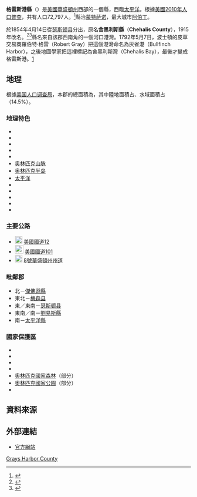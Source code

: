 {{noteTA
|G1=USState
}}

{{Infobox U.S. County
| county  = 格雷斯港县 
| state = 華盛頓州 
| en county  = Grays Harbor County
| en state = Washington 
| seal = 
| map = Map of Washington highlighting Grays Harbor County.svg
| map size = 225
| founded = 1854年4月14日
| seat = [[蒙特萨诺_(华盛顿州)|蒙特萨诺]] 
| largest city wl = [[阿伯丁_(华盛顿州)|阿伯丁]]
| area = {{convert|2224|sqmi|disp=flip}} 
| area land = {{convert|1902|sqmi|disp=flip}}
| area water = {{convert|322|sqmi|disp=flip}}
| area percentage = 14.5% 
| census yr = 2012
| pop = 71,692（估計）
| density = 14.6
| time zone = 太平洋时区
| UTC offset = -8
| DST offset = -7
| web = www.co.grays-harbor.wa.us
}}
'''格雷斯港縣'''（{{lang-en|Grays Harbor County}}）是[[美國|美國]][[華盛頓州|華盛頓州]]西部的一個縣，西臨[[太平洋|太平洋]]。根據[[美國2010年人口普查|美國2010年人口普查]]，共有人口72,797人。<ref name="QF">{{cite web|title=State & County QuickFacts|url=http://quickfacts.census.gov/qfd/states/53/53027.html|publisher=United States Census Bureau|accessdate=2014-01-07|archive-url=https://web.archive.org/web/20160102043847/http://quickfacts.census.gov/qfd/states/53/53027.html|archive-date=2016-01-02|dead-url=yes}}</ref>縣治[[蒙特萨诺_(华盛顿州)|蒙特萨诺]]{{GR|6}}，最大城市[[阿伯丁_(华盛顿州)|阿伯丁]]。

於1854年4月14日從[[瑟斯顿县_(华盛顿州)|瑟斯顿县]]分出，原名'''舍黑利斯縣'''（'''Chehalis County'''），1915年改名。<ref name=historylink>{{Cite web|title=Milestones for Washington State History — Part 2: 1851 to 1900|url=http://www.historylink.org/essays/output.cfm?file_id=5380|date=2003-03-06|publisher=[[HistoryLink.org|HistoryLink.org]]|accessdate=2014-01-21|archive-date=2008-01-19|archive-url=https://web.archive.org/web/20080119155050/http://www.historylink.org/essays/output.cfm?file_id=5380|dead-url=no}}</ref><ref name=montesano>{{Cite web| title=Historical Highlights of Montesano| url=http://www.montesano.us/montesano_welcomes_you_westbound.htm| year=2002| accessdate=2014-01-21| archive-date=2010-03-10| archive-url=https://web.archive.org/web/20100310163504/http://www.montesano.us/montesano_welcomes_you_westbound.htm| dead-url=no}}</ref>縣名來自該郡西南角的一個河口港灣。1792年5月7日，波士頓的皮草交易商羅伯特·格雷（Robert Gray）把這個港灣命名為灰雀港（Bullfinch Harbor），之後地圖學家把這裡標記為舍黑利斯灣（Chehalis Bay），最後才變成格雷斯港。[http://www.historylink.org/index.cfm?DisplayPage=output.cfm&file_id=7766] {{Wayback|url=http://www.historylink.org/index.cfm?DisplayPage=output.cfm&file_id=7766 |date=20140107214427 }}

== 地理 ==
根據[[美国人口调查局|美国人口调查局]]，本郡的總面積為{{convert|2224|sqmi|disp=flip}}，其中陸地面積占{{convert|1902|sqmi|disp=flip}}、水域面積占{{convert|322|sqmi|disp=flip}} （14.5%）。{{GR|1}}

=== 地理特色 ===
*{{link-en|舍黑利斯河 (華盛頓州)|Chehalis River (Washington)|舍黑利斯河}}
*{{link-en|格雷斯港|Grays Harbor}}
*{{link-en|杭普圖利普斯河|Humptulips River}}
*{{link-en|霍奎厄姆河|Hoquiam River River}}
*{{link-en|昆諾特湖|Lake Quinault}}
*[[奥林匹克山脉|奥林匹克山脉]]
*[[奥林匹克半岛|奥林匹克半岛]]
*[[太平洋|太平洋]]
*{{link-en|昆諾特河|Quinault River}}
*{{link-en|昆諾特雨林|Quinault Rainforest}}
*{{link-en|薩特索普河|Satsop River}}
*{{link-en|威西卡河|Wishkah River}}
*{{link-en|懷努奇河|Wynoochee River}}

=== 主要公路 ===
*[[Image:US_12.svg|20px]] [[美國國道12|美國國道12]]
*[[Image:US_101.svg|23px]] [[美國國道101|美國國道101]]
*[[Image:WA-8.svg|20px]] [[8號華盛頓州州道|8號華盛頓州州道]]

=== 毗鄰郡 ===
*北－[[傑佛遜縣_(華盛頓州)|傑佛遜縣]]
*東北－[[梅森县_(华盛顿州)|梅森县]]
*東／東南－[[瑟斯顿县_(华盛顿州)|瑟斯顿县]]
*東南／南－[[劉易斯縣_(華盛頓州)|劉易斯縣]]
*南－[[太平洋縣|太平洋縣]]

=== 國家保護區 ===
*{{Link-en|舍黑利斯印第安保留地|Chehalis Indian Reservation}}
*{{Link-en|鮑勃上校荒野保護區|Colonel Bob Wilderness}}
*{{Link-en|科帕利斯國家野生動物保護區|Copalis National Wildlife Refuge}}
*{{Link-en|格雷斯港國家野生動物保護區|Grays Harbor National Wildlife Refuge}}
*[[奧林匹克國家森林|奧林匹克國家森林]]（部分）
*[[奧林匹克國家公園|奧林匹克國家公園]]（部分）
*{{Link-en|昆諾特印第安保留地|Quinault Indian Reservation}}

== 資料來源 ==
{{Reflist}}

== 外部連結 ==
* {{en}} [http://www.co.grays-harbor.wa.us/ 官方網站] {{Wayback|url=http://www.co.grays-harbor.wa.us/ |date=20150107005133 }}

{{Geographic Location
|中央    = 格雷斯港县
|北      = [[傑佛遜縣_(華盛頓州)|傑佛遜縣]]
|東北    = [[梅森县_(华盛顿州)|梅森县]]
|東      = [[瑟斯顿县_(华盛顿州)|瑟斯顿县]]
|東南    = [[劉易斯縣_(華盛頓州)|劉易斯縣]]
|南      = [[太平洋縣|太平洋縣]]
|西南    = 
|西      = [[太平洋|太平洋]]
|西北    = 
}}

{{Grays Harbor County, Washington}}
{{Washington}}

[[Category:华盛顿州行政区划|Grays Harbor County]]